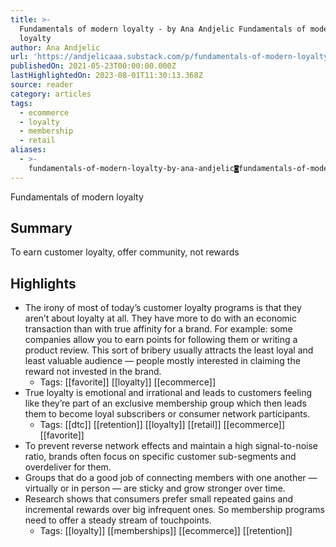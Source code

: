 ```yaml
---
title: >-
  Fundamentals of modern loyalty - by Ana Andjelic Fundamentals of modern
  loyalty
author: Ana Andjelic
url: 'https://andjelicaaa.substack.com/p/fundamentals-of-modern-loyalty?s=w'
publishedOn: 2021-05-23T00:00:00.000Z
lastHighlightedOn: 2023-08-01T11:30:13.368Z
source: reader
category: articles
tags:
  - ecommerce
  - loyalty
  - membership
  - retail
aliases:
  - >-
    fundamentals-of-modern-loyalty-by-ana-andjelic◙fundamentals-of-modern-loyalty
---
```

Fundamentals of modern loyalty

## Summary

To earn customer loyalty, offer community, not rewards

## Highlights
- The irony of most of today’s customer loyalty programs is that they aren’t about loyalty at all. They have more to do with an economic transaction than with true affinity for a brand. For example: some companies allow you to earn points for following them or writing a product review. This sort of bribery usually attracts the least loyal and least valuable audience — people mostly interested in claiming the reward not invested in the brand.
    - Tags: [[favorite]] [[loyalty]] [[ecommerce]] 
- True loyalty is emotional and irrational and leads to customers feeling like they’re part of an exclusive membership group which then leads them to become loyal subscribers or consumer network participants.
    - Tags: [[dtc]] [[retention]] [[loyalty]] [[retail]] [[ecommerce]] [[favorite]] 
- To prevent reverse network effects and maintain a high signal-to-noise ratio, brands often focus on specific customer sub-segments and overdeliver for them.
- Groups that do a good job of connecting members with one another — virtually or in person — are sticky and grow stronger over time.
- Research shows that consumers prefer small repeated gains and incremental rewards over big infrequent ones. So membership programs need to offer a steady stream of touchpoints.
    - Tags: [[loyalty]] [[memberships]] [[ecommerce]] [[retention]]
